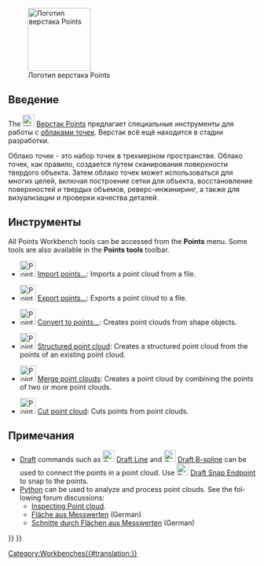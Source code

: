 <languages/>

<div class="mw-translate-fuzzy">
{{Docnav/ru
|[[Path_Workbench/ru|Верстак Path]]
|[[Raytracing_Workbench/ru|Верстак Raytracing]]
|IconL=Workbench_Path.svg
|IconR=Workbench_Raytracing.svg
}}
</div>

[[Image:Workbench_Points.svg|thumb|128px|Логотип верстака Points]]

{{TOCright}}

<span id="Introduction"></span>
== Введение ==

The [[Image:Workbench_Points.svg|24px]] [[Points_Workbench/ru|Верстак Points]] предлагает специальные инструменты для работы с [https://ru.wikipedia.org/wiki/%D0%9E%D0%B1%D0%BB%D0%B0%D0%BA%D0%BE_%D1%82%D0%BE%D1%87%D0%B5%D0%BA облаками точек]. Верстак всё ещё находится в стадии разработки.

Облако точек - это набор точек в трехмерном пространстве. Облако точек, как правило, создается путем сканирования поверхности твердого объекта. Затем облако точек может использоваться для многих целей, включая построение сетки для объекта, восстановление поверхностей и твердых объемов, реверс-инжиниринг, а также для визуализации и проверки качества деталей.

<span id="Tools"></span>
== Инструменты ==

<div class="mw-translate-fuzzy">
All Points Workbench tools can be accessed from the '''Points''' menu. Some tools are also available in the '''Points tools''' toolbar.
</div>

<div lang="en" dir="ltr" class="mw-content-ltr">
* [[Image:Points_Import.svg|32px]] [[Points_Import|Import points...]]: Imports a point cloud from a file.
</div>

<div lang="en" dir="ltr" class="mw-content-ltr">
* [[Image:Points_Export.svg|32px]] [[Points_Export|Export points...]]: Exports a point cloud to a file.
</div>

<div lang="en" dir="ltr" class="mw-content-ltr">
* [[Image:Points_Convert.svg|32px]] [[Points_Convert|Convert to points...]]: Creates point clouds from shape objects.
</div>

<div lang="en" dir="ltr" class="mw-content-ltr">
* [[Image:Points_Structure.svg|32px]] [[Points_Structure|Structured point cloud]]: Creates a structured point cloud from the points of an existing point cloud.
</div>

<div lang="en" dir="ltr" class="mw-content-ltr">
* [[Image:Points_Merge.svg|32px]] [[Points_Merge|Merge point clouds]]: Creates a point cloud by combining the points of two or more point clouds.
</div>

<div lang="en" dir="ltr" class="mw-content-ltr">
* [[Image:Points_PolyCut.svg|32px]] [[Points_PolyCut|Cut point cloud]]: Cuts points from point clouds.
</div>

<span id="Notes"></span>
== Примечания ==

<div lang="en" dir="ltr" class="mw-content-ltr">
* [[Draft_Workbench|Draft]] commands such as [[Image:Draft_Line.svg|24px]] [[Draft_Line|Draft Line]] and [[Image:Draft_BSpline.svg|24px]] [[Draft_BSpline|Draft B-spline]] can be used to connect the points in a point cloud. Use [[Image:Draft_Snap_Endpoint.svg|24px]] [[Draft_Snap_Endpoint|Draft Snap Endpoint]] to snap to the points.
* [[Python|Python]] can be used to analyze and process point clouds. See the following forum discussions:
** [https://forum.freecad.org/viewtopic.php?f=3&t=16098 Inspecting Point cloud].
** [https://forum.freecad.org/viewtopic.php?f=13&t=15988 Fläche aus Messwerten] (German)
** [https://forum.freecad.org/viewtopic.php?f=13&t=16103 Schnitte durch Flächen aus Messwerten] (German)
</div>


<div class="mw-translate-fuzzy">
{{Docnav/ru
|[[Path_Workbench/ru|Верстак Path]]
|[[Raytracing_Workbench/ru|Верстак Raytracing]]
|IconL=Workbench_Path.svg
|IconR=Workbench_Raytracing.svg
}}
</div>

{{Points Tools navi{{#translation:}}}}
{{Userdocnavi{{#translation:}}}}
[[Category:Workbenches{{#translation:}}]]